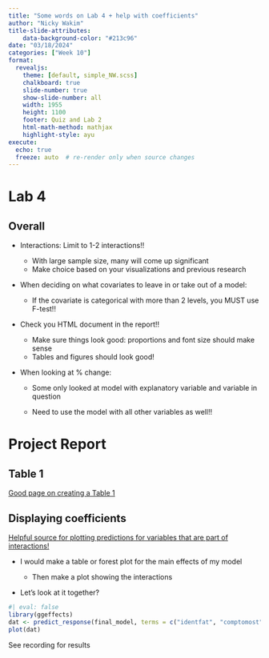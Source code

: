 ```yaml
---
title: "Some words on Lab 4 + help with coefficients"
author: "Nicky Wakim"
title-slide-attributes:
    data-background-color: "#213c96"
date: "03/18/2024"
categories: ["Week 10"]
format: 
  revealjs:
    theme: [default, simple_NW.scss]
    chalkboard: true
    slide-number: true
    show-slide-number: all
    width: 1955
    height: 1100
    footer: Quiz and Lab 2
    html-math-method: mathjax
    highlight-style: ayu
execute:
  echo: true
  freeze: auto  # re-render only when source changes
---
```


# Lab 4

## Overall

-   Interactions: Limit to 1-2 interactions!!

    -   With large sample size, many will come up significant
    -   Make choice based on your visualizations and previous research

-   When deciding on what covariates to leave in or take out of a model:
  
    -   If the covariate is categorical with more than 2 levels, you MUST use F-test!!
    
-   Check you HTML document in the report!!

    -   Make sure things look good: proportions and font size should make sense
    -   Tables and figures should look good!
    
    
-   When looking at % change:

    -   Some only looked at model with explanatory variable and variable in question
    
    -   Need to use the model with all other variables as well!!

# Project Report

## Table 1

[Good page on creating a Table 1](https://cran.r-project.org/web/packages/table1/vignettes/table1-examples.html)

## Displaying coefficients

[Helpful source for plotting predictions for variables that are part of interactions!](https://strengejacke.github.io/ggeffects/articles/introduction_plotmethod.html)

-   I would make a table or forest plot for the main effects of my model

    -   Then make a plot showing the interactions
    
-   Let's look at it together?

```r
#| eval: false
library(ggeffects)
dat <- predict_response(final_model, terms = c("identfat", "comptomost"))
plot(dat)

```

See recording for results

